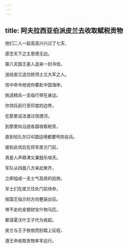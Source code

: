 ```yaml
---
---
---
```

title: 阿夫拉西亚伯派皮兰去收取赋税贡物
---




他们二人一起高高兴兴过了七天，

感念天下之主恩德无边。

第八天国王差人送来一封书信，

送给皮兰这位统领土兰大军之人。

信中命令他说你要赴中国海岸，

挑选精兵一支临行带在身边。

你领兵前行至印度的边界，

在那里设法渡过信德河。

到那里向沿途各国收取税贡，

直到哈扎尔[24]国边境都要布防驻兵。

接到此信后在将军皮兰门前，

真是人声鼎沸又兼鼓乐喧天。

军队从四面八方来此聚齐，

立即组成一支士气高昂的劲旅。

军士们在皮兰住处门前待命，

按国王指示的方向整装出征。

带不走的金银财宝什物马匹，

都请夏沃什王子代为收起。

皮兰与王子依依而别踏上征程，

遵王命收取贡物率军远行。